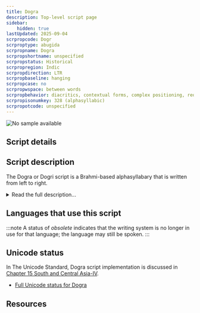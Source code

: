 ```yaml
---
title: Dogra
description: Top-level script page
sidebar:
    hidden: true
lastUpdated: 2025-09-04
scrpropcode: Dogr
scrproptype: abugida
scrpropname: Dogra
scrpropshortname: unspecified
scrpropstatus: Historical
scrpropregion: Indic
scrpropdirection: LTR
scrpropbaseline: hanging
scrpropcase: no
scrpropwspace: between words
scrpropbehavior: diacritics, contextual forms, complex positioning, reordering, required ligatures
scrpropisonumkey: 328 (alphasyllabic)
scrpropotcode: unspecified
---
```



![No sample available](../images/nosample.png)



## Script details

<ScriptDetails />

## Script description

The Dogra or Dogri script is a Brahmi-based alphasyllabary that is written from left to right.

<details>
<summary>Read the full description...</summary>Independent and initial vowels are written using letters, while dependent vowels are expressed using combining signs. Consonant letters possess the inherent vowel _a_, which is changed by the attachment of a vowel sign. Consonant clusters are written in various ways, such as with visible _halanta_, as an atomic ligature, and with half-forms; _repha_ is attested, but rarely used. There are no formal conventions regarding representation of conjuncts.
</details>

## Languages that use this script

:::note
A status of _obsolete_ indicates that the writing system is no longer in use for that language; the language may still be spoken.
:::

<WsList script='Dogr' wsMax='5' />

## Unicode status

In The Unicode Standard, Dogra script implementation is discussed in [Chapter 15 South and Central Asia-IV](http://www.unicode.org/versions/latest/ch15.pdf).

- [Full Unicode status for Dogra](/scrlang/unicode/dogr-unicode)



## Resources

<ScriptResources detailSummary='seemore' />

